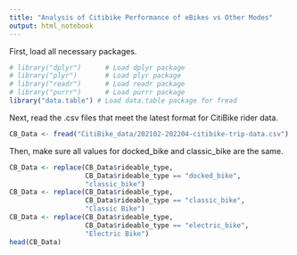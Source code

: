 ```yaml
---
title: "Analysis of Citibike Performance of eBikes vs Other Modes"
output: html_notebook
---
```


First, load all necessary packages.
```r
# library("dplyr")      # Load dplyr package
# library("plyr")       # Load plyr package
# library("readr")      # Load readr package
# library("purrr")      # Load purrr package
library("data.table") # Load data.table package for fread
```
Next, read the .csv files that meet the latest format for CitiBike rider data.
```r
CB_Data <- fread("CitiBike_data/202102-202204-citibike-trip-data.csv")
```
Then, make sure all values for docked_bike and classic_bike are the same.
```r
CB_Data <- replace(CB_Data$rideable_type, 
                   CB_Data$rideable_type == "docked_bike",
                   "classic_bike")
CB_Data <- replace(CB_Data$rideable_type, 
                   CB_Data$rideable_type == "classic_bike",
                   "Classic Bike")
CB_Data <- replace(CB_Data$rideable_type, 
                   CB_Data$rideable_type == "electric_bike",
                   "Electric Bike")
head(CB_Data)
```

